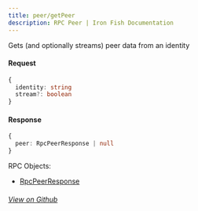 ```yaml
---
title: peer/getPeer
description: RPC Peer | Iron Fish Documentation
---
```


Gets (and optionally streams) peer data from an identity

#### Request

```ts
{
  identity: string
  stream?: boolean
}
```

#### Response

```ts
{
  peer: RpcPeerResponse | null
}
```

RPC Objects: 
- [RpcPeerResponse](/developers/documentation/rpc/objects/rpcPeerResponse)


###### [View on Github](https://github.com/iron-fish/ironfish/blob/master/ironfish/src/rpc/routes/peer/getPeer.ts)
